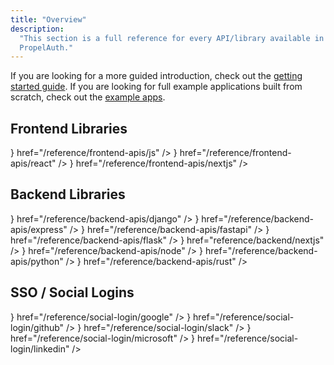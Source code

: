 ```yaml
---
title: "Overview"
description:
  "This section is a full reference for every API/library available in
  PropelAuth."
---
```


If you are looking for a more guided introduction, check out the
[getting started guide](/getting-started/configure-project). If you are looking
for full example applications built from scratch, check out the
[example apps](/example-apps).

## Frontend Libraries

<CardGroup cols={3}>
  <Card title="Javascript" icon={<svg className="h-7 w-7" xmlns="http://www.w3.org/2000/svg" width="2500" height="2500" viewBox="0 0 1052 1052"><path fill="#f0db4f" d="M0 0h1052v1052H0z"/><path d="M965.9 801.1c-7.7-48-39-88.3-131.7-125.9-32.2-14.8-68.1-25.399-78.8-49.8-3.8-14.2-4.3-22.2-1.9-30.8 6.9-27.9 40.2-36.6 66.6-28.6 17 5.7 33.1 18.801 42.8 39.7 45.4-29.399 45.3-29.2 77-49.399-11.6-18-17.8-26.301-25.4-34-27.3-30.5-64.5-46.2-124-45-10.3 1.3-20.699 2.699-31 4-29.699 7.5-58 23.1-74.6 44-49.8 56.5-35.6 155.399 25 196.1 59.7 44.8 147.4 55 158.6 96.9 10.9 51.3-37.699 67.899-86 62-35.6-7.4-55.399-25.5-76.8-58.4-39.399 22.8-39.399 22.8-79.899 46.1 9.6 21 19.699 30.5 35.8 48.7 76.2 77.3 266.899 73.5 301.1-43.5 1.399-4.001 10.6-30.801 3.199-72.101zm-394-317.6h-98.4c0 85-.399 169.4-.399 254.4 0 54.1 2.8 103.7-6 118.9-14.4 29.899-51.7 26.2-68.7 20.399-17.3-8.5-26.1-20.6-36.3-37.699-2.8-4.9-4.9-8.7-5.601-9-26.699 16.3-53.3 32.699-80 49 13.301 27.3 32.9 51 58 66.399 37.5 22.5 87.9 29.4 140.601 17.3 34.3-10 63.899-30.699 79.399-62.199 22.4-41.3 17.6-91.3 17.4-146.6.5-90.2 0-180.4 0-270.9z" fill="#323330"/></svg>} href="/reference/frontend-apis/js" />
  <Card title="React" icon={<svg className="h-7 w-7" xmlns="http://www.w3.org/2000/svg" viewBox="-11.5 -10.23174 23 20.46348"><circle cx="0" cy="0" r="2.05" fill="#61dafb"/><g stroke="#61dafb" stroke-width="1" fill="none"><ellipse rx="11" ry="4.2"/><ellipse rx="11" ry="4.2" transform="rotate(60)"/><ellipse rx="11" ry="4.2" transform="rotate(120)"/></g></svg>} href="/reference/frontend-apis/react" />
  <Card title="Next.js" icon={<svg className="h-7 w-7" height="1024pt" viewBox=".5 -.2 1023 1024.1" width="1024pt" xmlns="http://www.w3.org/2000/svg"><path d="m478.5.6c-2.2.2-9.2.9-15.5 1.4-145.3 13.1-281.4 91.5-367.6 212-48 67-78.7 143-90.3 223.5-4.1 28.1-4.6 36.4-4.6 74.5s.5 46.4 4.6 74.5c27.8 192.1 164.5 353.5 349.9 413.3 33.2 10.7 68.2 18 108 22.4 15.5 1.7 82.5 1.7 98 0 68.7-7.6 126.9-24.6 184.3-53.9 8.8-4.5 10.5-5.7 9.3-6.7-.8-.6-38.3-50.9-83.3-111.7l-81.8-110.5-102.5-151.7c-56.4-83.4-102.8-151.6-103.2-151.6-.4-.1-.8 67.3-1 149.6-.3 144.1-.4 149.9-2.2 153.3-2.6 4.9-4.6 6.9-8.8 9.1-3.2 1.6-6 1.9-21.1 1.9h-17.3l-4.6-2.9c-3-1.9-5.2-4.4-6.7-7.3l-2.1-4.5.2-200.5.3-200.6 3.1-3.9c1.6-2.1 5-4.8 7.4-6.1 4.1-2 5.7-2.2 23-2.2 20.4 0 23.8.8 29.1 6.6 1.5 1.6 57 85.2 123.4 185.9s157.2 238.2 201.8 305.7l81 122.7 4.1-2.7c36.3-23.6 74.7-57.2 105.1-92.2 64.7-74.3 106.4-164.9 120.4-261.5 4.1-28.1 4.6-36.4 4.6-74.5s-.5-46.4-4.6-74.5c-27.8-192.1-164.5-353.5-349.9-413.3-32.7-10.6-67.5-17.9-106.5-22.3-9.6-1-75.7-2.1-84-1.3zm209.4 309.4c4.8 2.4 8.7 7 10.1 11.8.8 2.6 1 58.2.8 183.5l-.3 179.8-31.7-48.6-31.8-48.6v-130.7c0-84.5.4-132 1-134.3 1.6-5.6 5.1-10 9.9-12.6 4.1-2.1 5.6-2.3 21.3-2.3 14.8 0 17.4.2 20.7 2z"/><path d="m784.3 945.1c-3.5 2.2-4.6 3.7-1.5 2 2.2-1.3 5.8-4 5.2-4.1-.3 0-2 1-3.7 2.1zm-6.9 4.5c-1.8 1.4-1.8 1.5.4.4 1.2-.6 2.2-1.3 2.2-1.5 0-.8-.5-.6-2.6 1.1zm-5 3c-1.8 1.4-1.8 1.5.4.4 1.2-.6 2.2-1.3 2.2-1.5 0-.8-.5-.6-2.6 1.1zm-5 3c-1.8 1.4-1.8 1.5.4.4 1.2-.6 2.2-1.3 2.2-1.5 0-.8-.5-.6-2.6 1.1zm-7.6 4c-3.8 2-3.6 2.8.2.9 1.7-.9 3-1.8 3-2 0-.7-.1-.6-3.2 1.1z"/></svg>} href="/reference/frontend-apis/nextjs" />
</CardGroup>

## Backend Libraries

<CardGroup cols={3}>
  <Card title="Actix" icon="box-taped" href="/reference/backend-apis/actix" />
  <Card title="Axum" icon="box-taped" href="/reference/backend-apis/axum" />
  <Card title="Django Rest Framework" icon={<svg className="h-7 w-7" xmlns="http://www.w3.org/2000/svg" width="1963" height="2500" viewBox="0 0 256 326" preserveAspectRatio="xMinYMin meet"><g fill="#2BA977"><path d="M114.784 0h53.278v244.191c-27.29 5.162-47.38 7.193-69.117 7.193C33.873 251.316 0 222.245 0 166.412c0-53.795 35.93-88.708 91.608-88.708 8.64 0 15.222.68 23.176 2.717V0zm1.867 124.427c-6.24-2.038-11.382-2.717-17.965-2.717-26.947 0-42.512 16.437-42.512 45.243 0 28.046 14.88 43.532 42.17 43.532 5.896 0 10.696-.332 18.307-1.351v-84.707z"/><path d="M255.187 84.26v122.263c0 42.105-3.154 62.353-12.411 79.81-8.64 16.783-20.022 27.366-43.541 39.055l-49.438-23.297c23.519-10.93 34.901-20.588 42.17-35.327 7.61-15.072 10.01-32.529 10.01-78.445V84.261h53.21zM196.608 0h53.278v54.135h-53.278V0z"/></g></svg>} href="/reference/backend-apis/django" />
  <Card title="Express" icon={<svg className="h-7 w-7" xmlns="http://www.w3.org/2000/svg" viewBox="0 0 1333.33 773.55" shape-rendering="geometricPrecision" text-rendering="geometricPrecision" image-rendering="optimizeQuality" fill-rule="evenodd" clip-rule="evenodd"><path d="M1333.33 753.49c-48.5 12.33-78.5.54-105.41-39.87L1036.5 448.79l-27.67-36.67L785.29 714.5c-25.54 36.38-52.33 52.2-100 39.33l286.25-384.25-266.5-347.09c45.83-8.91 77.5-4.38 105.62 36.67l198.54 268.13 200-266.67c25.62-36.38 53.17-50.2 99.17-36.8l-103.33 137-140 182.29c-16.67 20.83-14.38 35.09.96 55.2l267.33 355.18zM.34 363.16l23.41-115.17c63.75-227.92 325-322.63 505.17-181.8 105.29 82.83 131.46 200 126.25 331.25H61.67C52.76 633.69 222.8 776.27 439.58 703.53c76.04-25.54 120.83-85.09 143.25-159.58 11.38-37.33 30.2-43.17 65.29-32.5-17.91 93.17-58.33 171-143.75 219.71-127.62 72.91-309.8 49.33-405.62-52C41.66 620.36 18.08 545.87 7.5 466.2c-1.67-13.17-5-25.71-7.5-38.33.22-21.56.34-43.11.34-64.67v-.04zm62.41-15.83h536.33c-3.5-170.83-109.87-292.17-255.25-293.2-159.58-1.25-274.17 117.2-281.09 293.2h.01z" fill-rule="nonzero"/></svg>} href="/reference/backend-apis/express" />
  <Card title="FastAPI" icon={<svg className="h-7 w-7" xmlns="http://www.w3.org/2000/svg" fill="none" height="2500" width="2500" viewBox="0 0 154 154"><circle cx="77" cy="77" fill="#05998b" r="77"/><path d="M81.375 18.667l-38.75 70H77.5l-3.875 46.666 38.75-70H77.5z" fill="#fff"/></svg>} href="/reference/backend-apis/fastapi" />
  <Card title="Flask" icon={<svg className="h-7 w-7" xmlns="http://www.w3.org/2000/svg" width="64" height="64" viewBox="0 0 32 32" preserveAspectRatio="xMidYMid"><path d="M9.563 26.873c-1.22-.96-2.52-1.878-3.408-3.172-1.87-2.283-3.31-4.925-4.294-7.703-.595-1.806-.8-3.743-1.566-5.48-.802-1.26.138-2.64 1.52-3.04.615-.118 1.696-.7.39-.284-1.17.858-1.283-.78-.083-.884.82-.11 1.12-.78.84-1.382-.88-.574 2.132-1.203.616-2.06C2 1.168 5.786.84 4.852 2.774 4.63 4.26 7.498 2.5 6.832 4.218c.677.825 2.534.188 2.487 1.345.986.068 1.324.897 2.25.96.96.433 2.697.774 3.023 1.855-.95.753-3.153-1.555-3.26.53.288 3.08.214 6.252 1.34 9.185.533 1.775 1.825 3.173 2.99 4.556 1.117 1.354 2.63 2.308 4.17 3.11 1.352.638 2.81 1.06 4.283 1.326.597-.457 1.653-2.156 2.584-1.44.045.806-1.85 1.684-.09 1.595 1.035-.312 1.752.8 2.603-.204.785.93 3.26-.593 2.703 1.306-.755.487-1.856.193-2.612.863-1.247-.623-2.24.557-3.62.408-1.533.275-3.092.385-4.646.387-2.55-.2-5.153-.286-7.578-1.174-1.367-.397-2.7-1.175-3.9-1.954zm2.153.933c1.334.576 2.64 1.184 4.1 1.368 2.32.322 4.715.82 7.043.366-1.054-.476-2.143.185-3.193-.34-1.26.27-2.6-.07-3.9-.237-1.455-.648-3.026-1.094-4.388-1.936-1.703-.622.88.798 1.34.913 1.064.604-1.17-.3-1.486-.56-.892-.5-1.005-.396-.088.112l.56.314zm-2.54-1.794c1.293.48-.006-.91-.597-.83-.262-.455-1.003-.743-.48-.987-.94.326-.984-1.24-1.425-1.016-.994-.314-.387-1.426-1.57-2.11-.108-.72-1.176-1.343-1.516-2.428-.15-.556-1.207-2.15-.558-.666.552 1.43 1.524 2.653 2.334 3.875.628 1.164 1.37 2.38 2.514 3.107.386.37.758.937 1.302 1.053zm-3.724-4.09c.045-.195.236.422 0 0zm5.273 4.663c.286-.128-.412-.162 0 0zm.7.256c-.073-.353-.32.198 0 0zm.88.366c.418-.398-.645-.25 0 0zm1.506.84c.254-.375-.813-.14 0 0zm-2.89-2.015c.65-.42-.84-.006 0 0zm.66.33c-.02-.222-.235.1 0 0zm3.293 2.056c.53.334 3.092.732 1.488.137-.27.056-2.975-.766-1.488-.137zm-5.228-4.072c-.05-.222-.822-.246 0 0zm1.533.894c.4-.28-.828-.215 0 0zm1.3.8c.573-.216-.928-.217 0 0zM9.02 23.665c.62.476 2.506.06.95-.284-.707-.377-2.3-.635-1.214.227l.263.057zm4.32 2.637c.26-.44-1.086-.252 0 0zm-1.313-1.043c1.52.43-1.277-.96-.375-.16l.2.09.175.068zm2.632 1.52c1.44.014-1.3-.2 0 0zm-6.193-3.947c-.056-.268-.355.022 0 0zm8.627 5.312c.038-.484-.47.36 0 0zm-6.17-3.81c-.087-.255-.45-.01 0 0zm-2.32-1.67c.826-.05-1.13-.364 0 0zM5.856 20.89c-.103-.396-.898-.712 0 0zm7.212 4.577c-.15-.173-.07.037 0 0zm4.488 2.755c-.014-.264-.244.1 0 0zm-4.885-3.165c.08-.34-.705-.103 0 0zm-3.344-2.12c.615-.065-.985-.415 0 0zm5.656 3.515c.958-.38-.933-.185 0 0zm-2.942-1.997c1.103.142-1.313-.75-.243-.08l.243.08zm3.835 2.358c1.03-.615.69 1.443 1.748.174 1.043-.762-.9.942.384.136.93-.622 2.303.295 3.17.593.624-.03 1.23.54 1.87.193 1.23-.332-2.408-.492-1.454-1.08-1.126.328-1.958-.39-2.513-1.112-1.264-.292-2.724-.938-3.355-2.056-.257-.42.37.06-.222-.627-.76-.677-1.14-1.446-1.652-2.27-.61-.325-.683-1.284-.744-.032.005-.79-.737-1.323-.92-1.102-.003-.76.795-.38.236-.942-.12-.79-.516-1.61-.634-2.502-.185-.43-.026-1.35-.63-.377-.22 1.027-.073-1.262.27-.508.45-.77-.162-.68-.186-.573.293-.65.186-1.572-.077-1.22.156-.69.247-2.535-.233-2.208.29-.72.552-3.297-.712-2.315-.512.007-1.398.186-1.817.394 1.313.724-.132.262-.668.146-.07.67-.6.38-1.26.387 1.058.13-.515 1.08-1.12.712-.788.376.68 1.316.015 1.607.082.437-1.207-.158-1.106.854-.764-.322-.105 1.2.278.685 1.3.352.915 1.154.948 1.917-.212.444-1.046-1.044-.186-.975-.68-1.103-.75-.4-1.315.114-.13.037 1.44.73.454 1.07.867.134.892.893 1.068 1.372.52.543.413-.6 1.037.053-.395-.58-2.09-1.637-.725-1.3-.007-.584-.247-1.056.172-1.045.415-.75-.434 1.85.5.896.258-.113.323-.75.787.06.674.664.244 1.144-.708.536.17.578 1.273.784 1.065 1.687.22.795.527.502.795.456.2.772.33.204.34-.163.962.206.736.775 1.038 1.172.663.3-.95-2.028.19-.7 1.197 1.08.45 1.533-.625 1.36.68-.055.9.92 1.75.885.776.37 1.3 1.787-.036 1.196-.463-.418-2.106-.934-.764-.14 1.238.574 2.222.916 3.416 1.637.854.6 1.223 1.308 1.547 1.447-.718.343-2.164-.274-1.1-.463-.67-.122-1.424-.46-.782.374.546.456 1.933.408 2.182.46-.21.464-.573.5.008.537-.648.346.208.4.268.597zm-1.326-3.744c-.395-.413-.497-1.185-.07-.513.22.088.7 1.263.07.513zM18.87 25.8c.246-.016.007.187 0 0zm-4.94-3.755c-.016-.624.142.48 0 0zm-.43-.577c-.497-.96.625.27 0 0zm-5.202-3.6c.292-.078.144.498 0 0zm4.14 2.244c.18-.673.2.564 0 0zm-2.925-2.034c-.206-.37.43.348 0 0zm2.51.804c-.47-1.053.334-.575.105.172l-.105-.172zm-4.328-2.886c-.2-.346-.557-1.36-.445-1.67.1.504 1.072 2.17.476.7-.658-1.24.787.402.936.712.07.307-.406-.084-.084.638-.588-.822-.347.454-.882-.37zm-1.337-.922c.055-.804.306.55 0 0zm.602.208c.287-.606.486.845 0 0zM5.5 14.182c-.498-.495-.858-.95.024-.307.34.013-.755-1.037.082-.334.88.16.434 1.443-.105.64zm.76-.02c.29-.287.154.282 0 0zm.468.15c-.44-.822.532.345 0 0zm-.93-.888c-1.448-1.29 1.82.673.236.24l-.236-.24zm4.148 2.41c-.627-.375-.167-2.644.047-1.093.61-.197-.034.802.42.792-.07.63-.275.857-.467.3zm1.534.907c.06-.684.13.468 0 0zm-.266-.264c.07-.292.006.344 0 0zM6.092 13c-.93-1.283 2.703 1.298.596.325-.22-.058-.485-.078-.596-.325zm2.955 1.566c-.088-1.08.196.18 0 0zm2.243 1.44c.173-.615.013.407 0 0zM6.235 12.51c.553-.118 2.3.97.695.31-.177-.196-.556-.107-.695-.31zm4.746 2.366c.06-1.105.33-.66.002.16l-.002-.16zm-4.335-2.75c.226-.33-.598-1.493.118-.417.3.246.897.412.38.516.815.72-.2.195-.497-.1zm4.1 2.406c.155-1.26.137.737 0 0zm-4.57-3.568c.172-.074.09.23 0 0zm1.07.637c.275-.578.508.644 0 0zm3.017 1.678c-.002-.22.057.323 0 0zm-.175-.386c-.418-1.033.4.547 0 0zm-.257-.678c-.07-.427.24.536 0 0zm.418-.68c-.288-.506.363-2.23.436-1.16-.303.834-.087 1.3.123.18.39-.88-.084 1.737-.56.98zm.43-2.566c.125-.154.028.185 0 0zM9.96 23.12c-.17-.15.022.094 0 0zm1.48.748c.823.212.82-.128.075-.23-.4-.372-1.662-.767-.532-.046.074.2.31.185.457.275zm-2.92-1.94c.453.34 1.707.958.646.13.358-.416-.685-.638-.34-.916-.88-.54-.695-.5-.078-.473-1.058-.473.153-.437.096-.68-.408-.08-2.026-.72-1.074.052-.968-.493-.23.184-.523.113-1-.27.88.754-.157.5.567.45 1.528 1.153.24.476-.17.244.922.615 1.2.8zm1.547.89c1.88.606-.923-.74 0 0zm7.92 4.798c.024-.374-.257.32 0 0zm.814.343c.434-.42.018.67.72-.103.007-.553-.02-.88-.806-.208-.217.12-.313.63.087.31zM5.878 19.84c-.133-.524-.934-.522 0 0zm.87.57c-.323-.535-1.152-.485 0 0zm4.946 2.983c.483.43 2.218.315.586.053-.24-.357-1.533-.27-.586-.053zm6.798 4.2c.743-.624-.72.278 0 0zm1.546 1.062c.005-.2-.32.087 0 0zm.003-.28c.823-.87-.797.05 0 0zM3.74 18.05c-.7-1-.436-1.45-1.112-2.267-.128-.625-1.16-2.043-.534-.54.574.88.744 2.24 1.646 2.81zm16.04 10.046c1.515-.978-.62-.426 0 0zm1.156.453c.76-.65-.48-.136 0 0zM5.62 18.735c.217-.323-.56-.042 0 0zm15.075 9.505c.734-.473-.17-.4-.133.043l.133-.043zm-9.962-6.28c-.025-.32-.388.027 0 0zm.615.354c-.196-.396-.3.062 0 0zm10.525 6.245c.94-.68-.57-.13-.197.13l.197-.13zm-.36-.174c.767-.642-.81.284 0 0zm1.84 1.225c.514-.344-.625-.11 0 0zm-17.26-11.11c.69.154 2.755 1.698 1.537.107-.624-.185-.25-1.71-.887-1.44.427.714.35 1.018-.546.568-1.127-.55-.633.272-.413.5-.3.07.397.26.31.266zm-3.14-2.48c.123-.51-1.137-2.81-.595-1.152.195.347.175 1.005.595 1.152zm5.766 3.555c-.356-.297-.017-.042 0 0zm.874.204c0-.54-.966-.22 0 0zm7.577 4.776c-.145-.37-.57-.008 0 0zm.364.266c-.054-.207-.2.04 0 0zm3.003 1.892c.29-.213-.36-.028 0 0zM4.52 16.422c.826-.32-.885-.228 0 0zM16.5 23.97c-.01-.535-.527.133 0 0zM4.193 15.66c.53-.18-.49-.118 0 0zm1.54.746c-.01-.176-.163.067 0 0zm18.788 11.52c.682-.138 2.238.347 2.49-.18-.83-.02-2.867-.585-2.963.134l.18.03.293.018zM6.223 16.53c.012-.542-.422-.02 0 0zm-4.05-2.81c-.184-1.032-.7-.156 0 0zm.965.243c.012-.332-.884-.298 0 0zm.552.27c-.16-.13-.124.163 0 0zm3.473 2.227c.164-.15-.387-.11 0 0zm-3.84-2.84c-.094-.78-1.12-.117 0 0zm-1.98-1.285c-.028-.36-.193.136 0 0zm.295-.222c-.048-.427-.253.054 0 0zm1.627.97c.688-.27-1.253-.56-.14-.05l.14.05zM25.043 26.54c.44-.404-.56-.125 0 0zm2.63 1.363c.177-.52-.445.07 0 0zM3.43 12.235c.073-.505-.546.1 0 0zm-2.316-1.55C.992 9.97 1.01 8.72 2.198 9.142c-1.587.316 1.1 1.974.76.664.668.033 1.306-.395.955.253C5.23 9.916 6.14 8.774 7.412 8.935c1-.132 2.072-.23 3.14-.63.877-.063 1.72-1.007 1.24-1.567-1.196-.1-2.448.048-3.77.312-1.465.304-2.795.883-4.273 1.13-1.44.194.29.533-.123.61-.75.26.897.436-.097.712-.614-.117-1.253-.328-.99-.975-1.38.18-2.593.752-1.502 2.156l.08.001zM4.442 9c.323-1.192 1.733.98.53.16-.143-.108-.38-.195-.53-.16zm.063-.578c.467-.347.248.195 0 0zm.593.01c.043-.548 1.358.3.217.197l-.217-.197zm.81-.326c.297-.347.086.307 0 0zm.208-.14c.494-.593 2.793-.38 1.1-.058-.45-.34-.797.2-1.1.058zm3-.463c-.074-1.62 1.492.575 0 0zm.852-.005c.31-.816 1.21-.328.145-.164.023.087-.032.422-.145.164zm-6.873 4.327c.93-.57-.987-.494 0 0zm.688.2c.326-.347-.7-.14 0 0zM1.757 10.57c.53-.41-.63-.155 0 0zm27.47 17.185c.015-.474-.406.213 0 0zm-2.79-1.905c.08-.545-.36.047 0 0zm3.56 2.09c.743.003 2.252-.23.635-.23-.254.04-1.48.03-.635.23zM4.39 11.673c.602-.04.94-.663-.117-.628-1.64-.17 1.446.562-.2.352-.222.147.314.316.327.275zm.53.268c-.063-.386-.186.205 0 0zm.63-1.676c.26-.324-.36-.087 0 0zm-2-3.344c1.074-.365 2.542-.775 3.05.18-.516-.62-.208-1.232.28-.324.69.918 1.034-.418.586-.726.51.634 1.09.934.342.04.815-.98-1.63.128-2.186.117-.267.12-2.76.636-2.07.713zm.63-1.205c.612-.462 2.118.275 1.152-.46-.095-.083-2.115.557-1.152.46zm2.232.092c.716.018-.31-.963.544-.518-.14-.458-.994-.543-1.412-.727-.236.418.48 1.25.867 1.245zm-1.84-2.026c.248-.336-.435.17 0 0zM5.48 4c1.155-.153-.294-.497-.233-.012L5.48 4zM3.776 2.67c-.813-1.062 1.53.178.703-.933-.696-.553-1.363.624-.703.933zm10.434 5.62c.373-.66-1.54-.89-.25-.234.118.04.092.28.25.234z"/></svg>} href="/reference/backend-apis/flask" />
  <Card title="Next.js API Routes" icon={<svg className="h-7 w-7" height="1024pt" viewBox=".5 -.2 1023 1024.1" width="1024pt" xmlns="http://www.w3.org/2000/svg"><path d="m478.5.6c-2.2.2-9.2.9-15.5 1.4-145.3 13.1-281.4 91.5-367.6 212-48 67-78.7 143-90.3 223.5-4.1 28.1-4.6 36.4-4.6 74.5s.5 46.4 4.6 74.5c27.8 192.1 164.5 353.5 349.9 413.3 33.2 10.7 68.2 18 108 22.4 15.5 1.7 82.5 1.7 98 0 68.7-7.6 126.9-24.6 184.3-53.9 8.8-4.5 10.5-5.7 9.3-6.7-.8-.6-38.3-50.9-83.3-111.7l-81.8-110.5-102.5-151.7c-56.4-83.4-102.8-151.6-103.2-151.6-.4-.1-.8 67.3-1 149.6-.3 144.1-.4 149.9-2.2 153.3-2.6 4.9-4.6 6.9-8.8 9.1-3.2 1.6-6 1.9-21.1 1.9h-17.3l-4.6-2.9c-3-1.9-5.2-4.4-6.7-7.3l-2.1-4.5.2-200.5.3-200.6 3.1-3.9c1.6-2.1 5-4.8 7.4-6.1 4.1-2 5.7-2.2 23-2.2 20.4 0 23.8.8 29.1 6.6 1.5 1.6 57 85.2 123.4 185.9s157.2 238.2 201.8 305.7l81 122.7 4.1-2.7c36.3-23.6 74.7-57.2 105.1-92.2 64.7-74.3 106.4-164.9 120.4-261.5 4.1-28.1 4.6-36.4 4.6-74.5s-.5-46.4-4.6-74.5c-27.8-192.1-164.5-353.5-349.9-413.3-32.7-10.6-67.5-17.9-106.5-22.3-9.6-1-75.7-2.1-84-1.3zm209.4 309.4c4.8 2.4 8.7 7 10.1 11.8.8 2.6 1 58.2.8 183.5l-.3 179.8-31.7-48.6-31.8-48.6v-130.7c0-84.5.4-132 1-134.3 1.6-5.6 5.1-10 9.9-12.6 4.1-2.1 5.6-2.3 21.3-2.3 14.8 0 17.4.2 20.7 2z"/><path d="m784.3 945.1c-3.5 2.2-4.6 3.7-1.5 2 2.2-1.3 5.8-4 5.2-4.1-.3 0-2 1-3.7 2.1zm-6.9 4.5c-1.8 1.4-1.8 1.5.4.4 1.2-.6 2.2-1.3 2.2-1.5 0-.8-.5-.6-2.6 1.1zm-5 3c-1.8 1.4-1.8 1.5.4.4 1.2-.6 2.2-1.3 2.2-1.5 0-.8-.5-.6-2.6 1.1zm-5 3c-1.8 1.4-1.8 1.5.4.4 1.2-.6 2.2-1.3 2.2-1.5 0-.8-.5-.6-2.6 1.1zm-7.6 4c-3.8 2-3.6 2.8.2.9 1.7-.9 3-1.8 3-2 0-.7-.1-.6-3.2 1.1z"/></svg>} href="reference/backend/nextjs" />
  <Card title="Node" icon={<svg className="h-7 w-7" xmlns="http://www.w3.org/2000/svg" xmlns:xlink="http://www.w3.org/1999/xlink" id="Capa_1" enable-background="new 0 0 512 512" height="512" viewBox="0 0 512 512" width="512"><linearGradient id="XMLID_00000118357800129798447730000005862678814579567263_" gradientUnits="userSpaceOnUse" x1="337.597" x2="156.289" y1="89.494" y2="459.361"><stop offset="0" stop-color="#3f873f"/><stop offset=".3296" stop-color="#3f8b3d"/><stop offset=".6367" stop-color="#3e9638"/><stop offset=".9341" stop-color="#3da92e"/><stop offset="1" stop-color="#3dae2b"/></linearGradient><linearGradient id="SVGID_1_" gradientUnits="userSpaceOnUse" x1="225.787" x2="733.809" y1="282.815" y2="-92.539"><stop offset=".1376" stop-color="#3f873f"/><stop offset=".4016" stop-color="#52a044"/><stop offset=".7129" stop-color="#64b749"/><stop offset=".9081" stop-color="#6abf4b"/></linearGradient><linearGradient id="SVGID_00000048489710280204197710000009720263475330385543_" gradientUnits="userSpaceOnUse" x1="24.028" x2="487.275" y1="255.987" y2="255.987"><stop offset=".0919" stop-color="#6abf4b"/><stop offset=".2871" stop-color="#64b749"/><stop offset=".5984" stop-color="#52a044"/><stop offset=".8624" stop-color="#3f873f"/></linearGradient><path id="XMLID_143_" clip-rule="evenodd" d="m268.14 3.246c-7.495-4.328-16.736-4.328-24.231 0l-200.689 115.812c-7.505 4.328-12.125 12.327-12.125 20.994v231.802c0 8.659 4.62 16.657 12.117 20.994l200.688 115.904c7.503 4.33 16.744 4.33 24.247 0l200.642-115.905c7.495-4.337 12.115-12.335 12.115-20.994v-231.81c0-8.659-4.62-16.657-12.123-20.986z" fill="url(#XMLID_00000118357800129798447730000005862678814579567263_)" fill-rule="evenodd"/><path d="m469.18 119.058-201.25-115.812c-1.985-1.147-4.112-1.968-6.299-2.507l-225.551 385.838c1.935 2.865 3.818 4.803 6.355 6.271l201.592 115.905c5.71 3.296 12.496 4.067 18.723 2.346l211.827-387.889c-1.609-1.598-3.417-3.01-5.397-4.152z" fill="url(#SVGID_1_)"/><path d="m469.293 392.848c5.848-3.384 9.989-9.312 11.148-16.265l-218.81-375.844c-5.761-1.147-12.959-.486-18.143 2.507l-199.898 115.115 215.947 393.404c3.082-.42 6.1-1.417 8.863-3.012z" fill="url(#SVGID_00000048489710280204197710000009720263475330385543_)"/></svg>} href="/reference/backend-apis/node" />
  <Card title="Python" icon={<svg className="h-7 w-7" xmlns="http://www.w3.org/2000/svg" xmlns:xlink="http://www.w3.org/1999/xlink" id="Capa_1" enable-background="new 0 0 512 512" height="512" viewBox="0 0 512 512" width="512"><linearGradient id="path1948_00000153663380415884157280000008978240784360615575_" gradientTransform="matrix(.563 0 0 -.568 -514.163 286.842)" gradientUnits="userSpaceOnUse" x1="896.959" x2="1393.622" y1="479.369" y2="52.058"><stop offset="0" stop-color="#5a9fd4"/><stop offset="1" stop-color="#306998"/></linearGradient><linearGradient id="path1950_00000075154291388394646000000000998535923326963881_" gradientTransform="matrix(.563 0 0 -.568 -514.163 286.842)" gradientUnits="userSpaceOnUse" x1="1585.627" x2="1408.278" y1="-206.531" y2="44.386"><stop offset="0" stop-color="#ffd43b"/><stop offset="1" stop-color="#ffe873"/></linearGradient><g><g id="g2303"><path id="path1948" d="m252.985.004c-20.882.097-40.823 1.878-58.369 4.983-51.689 9.132-61.074 28.245-61.074 63.494v46.553h122.147v15.517h-122.147-45.841c-35.499 0-66.584 21.337-76.306 61.928-11.215 46.526-11.712 75.56 0 124.141 8.683 36.161 29.418 61.927 64.917 61.927h41.997v-55.807c0-40.317 34.883-75.879 76.307-75.879h122.005c33.962 0 61.073-27.963 61.073-62.07v-116.31c0-33.102-27.926-57.969-61.073-63.494-20.983-3.493-42.755-5.08-63.636-4.983zm-66.057 37.442c12.617 0 22.92 10.472 22.92 23.347 0 12.83-10.303 23.205-22.92 23.205-12.662 0-22.92-10.375-22.92-23.205 0-12.876 10.258-23.347 22.92-23.347z" fill="url(#path1948_00000153663380415884157280000008978240784360615575_)"/><path id="path1950" d="m392.927 130.551v54.24c0 42.052-35.652 77.445-76.306 77.445h-122.005c-33.419 0-61.074 28.602-61.074 62.07v116.31c0 33.102 28.785 52.573 61.074 62.07 38.665 11.369 75.743 13.424 122.005 0 30.751-8.903 61.073-26.821 61.073-62.07v-46.553h-122.005v-15.518h122.005 61.074c35.499 0 48.728-24.761 61.074-61.927 12.753-38.262 12.21-75.057 0-124.141-8.773-35.34-25.529-61.928-61.074-61.928h-45.841zm-68.618 294.548c12.662 0 22.92 10.375 22.92 23.205 0 12.876-10.258 23.348-22.92 23.348-12.617 0-22.92-10.472-22.92-23.348-.001-12.83 10.302-23.205 22.92-23.205z" fill="url(#path1950_00000075154291388394646000000000998535923326963881_)"/></g></g></svg>} href="/reference/backend-apis/python" />
  <Card title="Rust" icon={<svg className="h-7 w-7" xmlns="http://www.w3.org/2000/svg" width="64" height="64" viewBox="0 0 32 32"><path d="M15 3.77a.951.951 0 1 1 1.902 0 .951.951 0 0 1-1.902 0m-11.346 8.61a.951.951 0 1 1 1.902 0 .951.951 0 0 1-1.902 0m22.692.044a.951.951 0 0 1 1.902 0 .951.951 0 0 1-1.902 0M6.406 13.73a.87.87 0 0 0 .441-1.146l-.422-.954h1.66v7.48H4.736a11.71 11.71 0 0 1-.379-4.47zm6.942.184v-2.205H17.3c.204 0 1.44.236 1.44 1.16 0 .768-.95 1.044-1.73 1.044zM7.952 25.785a.951.951 0 1 1 1.902 0 .951.951 0 0 1-1.902 0m14.093.044a.951.951 0 0 1 1.902 0 .951.951 0 0 1-1.902 0m.294-2.157c-.47-.1-.93.198-1.03.667l-.477 2.228a11.71 11.71 0 0 1-9.765-.047l-.477-2.228c-.1-.47-.56-.768-1.03-.667l-1.967.422a11.71 11.71 0 0 1-1.017-1.199h9.57c.108 0 .18-.02.18-.118v-3.385c0-.1-.072-.118-.18-.118h-2.8v-2.146h3.027c.276 0 1.477.08 1.862 1.614l.565 2.5c.18.55.913 1.653 1.693 1.653h4.94a11.71 11.71 0 0 1-1.085 1.255zm5.314-8.938a11.71 11.71 0 0 1 .025 2.033h-1.2c-.12 0-.17.08-.17.197v.552c0 1.3-.732 1.58-1.374 1.653-.61.07-1.29-.256-1.372-.63-.36-2.028-.96-2.46-1.9-3.21 1.177-.748 2.402-1.85 2.402-3.327 0-1.594-1.093-2.598-1.838-3.09-1.045-.69-2.202-.827-2.514-.827H7.277a11.71 11.71 0 0 1 6.551-3.697l1.465 1.537c.33.347.88.36 1.226.028l1.64-1.567a11.71 11.71 0 0 1 8.017 5.709l-1.122 2.534a.87.87 0 0 0 .441 1.146zm2.798.04l-.038-.392 1.156-1.078c.235-.22.147-.66-.153-.772l-1.477-.552-.116-.38.92-1.28c.188-.26.015-.675-.3-.727l-1.558-.253-.187-.35.655-1.437c.134-.293-.115-.667-.437-.655l-1.58.055-.25-.303.363-1.54c.073-.313-.244-.63-.557-.557l-1.54.363-.304-.25.055-1.58c.012-.32-.362-.57-.654-.437l-1.436.655-.35-.188-.254-1.558c-.05-.316-.467-.488-.727-.3l-1.28.92-.38-.115-.552-1.477c-.112-.3-.553-.388-.772-.154l-1.078 1.156-.392-.038-.832-1.345c-.168-.272-.62-.272-.787 0l-.832 1.345-.392.038L13.305.43c-.22-.234-.66-.147-.772.154l-.552 1.477-.38.115-1.28-.92c-.26-.188-.676-.015-.727.3l-.254 1.558-.35.188-1.436-.655c-.292-.133-.667.117-.654.437l.055 1.58-.304.25-1.54-.363c-.313-.073-.63.244-.557.557l.363 1.54-.25.303-1.58-.055c-.32-.01-.57.362-.437.655l.655 1.437-.188.35-1.558.253c-.316.05-.488.467-.3.727l.92 1.28-.116.38-1.477.552c-.3.112-.388.553-.153.772l1.156 1.078-.038.392-1.345.832c-.272.168-.272.62 0 .787l1.345.832.038.392L.43 18.697c-.234.22-.147.66.153.772l1.477.552.116.38-.92 1.28c-.187.26-.015.676.3.727l1.557.253.188.35-.655 1.436c-.133.292.118.667.437.655l1.58-.055.25.304-.363 1.54c-.073.312.244.63.557.556l1.54-.363.304.25-.055 1.58c-.012.32.362.57.654.437l1.436-.655.35.188.254 1.557c.05.317.467.488.727.302l1.28-.922.38.116.552 1.477c.112.3.553.388.772.153l1.078-1.156.392.04.832 1.345c.168.27.618.272.787 0l.832-1.345.392-.04 1.078 1.156c.22.235.66.147.772-.153l.552-1.477.38-.116 1.28.922c.26.187.676.015.727-.302l.254-1.557.35-.188 1.436.655c.292.133.666-.116.654-.437l-.055-1.58.303-.25 1.54.363c.313.073.63-.244.557-.556l-.363-1.54.25-.304 1.58.055c.32.013.57-.363.437-.655l-.655-1.436.187-.35 1.558-.253c.317-.05.49-.466.3-.727l-.92-1.28.116-.38 1.477-.552c.3-.113.388-.553.153-.772l-1.156-1.078.038-.392 1.345-.832c.272-.168.273-.618 0-.787z"/></svg>} href="/reference/backend-apis/rust" />
</CardGroup>

## SSO / Social Logins

<CardGroup cols={3}>
  <Card title="Google" icon={<svg className="h-7 w-7" xmlns="http://www.w3.org/2000/svg" height="24" viewBox="0 0 24 24" width="24"><path d="M22.56 12.25c0-.78-.07-1.53-.2-2.25H12v4.26h5.92c-.26 1.37-1.04 2.53-2.21 3.31v2.77h3.57c2.08-1.92 3.28-4.74 3.28-8.09z" fill="#4285F4"/><path d="M12 23c2.97 0 5.46-.98 7.28-2.66l-3.57-2.77c-.98.66-2.23 1.06-3.71 1.06-2.86 0-5.29-1.93-6.16-4.53H2.18v2.84C3.99 20.53 7.7 23 12 23z" fill="#34A853"/><path d="M5.84 14.09c-.22-.66-.35-1.36-.35-2.09s.13-1.43.35-2.09V7.07H2.18C1.43 8.55 1 10.22 1 12s.43 3.45 1.18 4.93l2.85-2.22.81-.62z" fill="#FBBC05"/><path d="M12 5.38c1.62 0 3.06.56 4.21 1.64l3.15-3.15C17.45 2.09 14.97 1 12 1 7.7 1 3.99 3.47 2.18 7.07l3.66 2.84c.87-2.6 3.3-4.53 6.16-4.53z" fill="#EA4335"/><path d="M1 1h22v22H1z" fill="none"/></svg>} href="/reference/social-login/google" />
  <Card title="Github" icon={<svg className="h-7 w-7" xmlns="http://www.w3.org/2000/svg" width="1024" height="1024" viewBox="0 0 1024 1024" fill="none"><path fill-rule="evenodd" clip-rule="evenodd" d="M8 0C3.58 0 0 3.58 0 8C0 11.54 2.29 14.53 5.47 15.59C5.87 15.66 6.02 15.42 6.02 15.21C6.02 15.02 6.01 14.39 6.01 13.72C4 14.09 3.48 13.23 3.32 12.78C3.23 12.55 2.84 11.84 2.5 11.65C2.22 11.5 1.82 11.13 2.49 11.12C3.12 11.11 3.57 11.7 3.72 11.94C4.44 13.15 5.59 12.81 6.05 12.6C6.12 12.08 6.33 11.73 6.56 11.53C4.78 11.33 2.92 10.64 2.92 7.58C2.92 6.71 3.23 5.99 3.74 5.43C3.66 5.23 3.38 4.41 3.82 3.31C3.82 3.31 4.49 3.1 6.02 4.13C6.66 3.95 7.34 3.86 8.02 3.86C8.7 3.86 9.38 3.95 10.02 4.13C11.55 3.09 12.22 3.31 12.22 3.31C12.66 4.41 12.38 5.23 12.3 5.43C12.81 5.99 13.12 6.7 13.12 7.58C13.12 10.65 11.25 11.33 9.47 11.53C9.76 11.78 10.01 12.26 10.01 13.01C10.01 14.08 10 14.94 10 15.21C10 15.42 10.15 15.67 10.55 15.59C13.71 14.53 16 11.53 16 8C16 3.58 12.42 0 8 0Z" transform="scale(64)" fill="#1B1F23"/></svg>} href="/reference/social-login/github" />
  <Card title="Slack" icon={<svg className="h-7 w-7" xmlns="http://www.w3.org/2000/svg" enable-background="new 0 0 2447.6 2452.5" viewBox="0 0 2447.6 2452.5"><g clip-rule="evenodd" fill-rule="evenodd"><path d="m897.4 0c-135.3.1-244.8 109.9-244.7 245.2-.1 135.3 109.5 245.1 244.8 245.2h244.8v-245.1c.1-135.3-109.5-245.1-244.9-245.3.1 0 .1 0 0 0m0 654h-652.6c-135.3.1-244.9 109.9-244.8 245.2-.2 135.3 109.4 245.1 244.7 245.3h652.7c135.3-.1 244.9-109.9 244.8-245.2.1-135.4-109.5-245.2-244.8-245.3z" fill="#36c5f0"/><path d="m2447.6 899.2c.1-135.3-109.5-245.1-244.8-245.2-135.3.1-244.9 109.9-244.8 245.2v245.3h244.8c135.3-.1 244.9-109.9 244.8-245.3zm-652.7 0v-654c.1-135.2-109.4-245-244.7-245.2-135.3.1-244.9 109.9-244.8 245.2v654c-.2 135.3 109.4 245.1 244.7 245.3 135.3-.1 244.9-109.9 244.8-245.3z" fill="#2eb67d"/><path d="m1550.1 2452.5c135.3-.1 244.9-109.9 244.8-245.2.1-135.3-109.5-245.1-244.8-245.2h-244.8v245.2c-.1 135.2 109.5 245 244.8 245.2zm0-654.1h652.7c135.3-.1 244.9-109.9 244.8-245.2.2-135.3-109.4-245.1-244.7-245.3h-652.7c-135.3.1-244.9 109.9-244.8 245.2-.1 135.4 109.4 245.2 244.7 245.3z" fill="#ecb22e"/><path d="m0 1553.2c-.1 135.3 109.5 245.1 244.8 245.2 135.3-.1 244.9-109.9 244.8-245.2v-245.2h-244.8c-135.3.1-244.9 109.9-244.8 245.2zm652.7 0v654c-.2 135.3 109.4 245.1 244.7 245.3 135.3-.1 244.9-109.9 244.8-245.2v-653.9c.2-135.3-109.4-245.1-244.7-245.3-135.4 0-244.9 109.8-244.8 245.1 0 0 0 .1 0 0" fill="#e01e5a"/></g></svg>} href="/reference/social-login/slack" />
  <Card title="Microsoft" icon={<svg className="h-7 w-7" xmlns="http://www.w3.org/2000/svg" viewBox="0 0 32 32" width="64" height="64"><path d="M0 0h15.206v15.206H0z" fill="#f25022"/><path d="M16.794 0H32v15.206H16.794z" fill="#7fba00"/><path d="M0 16.794h15.206V32H0z" fill="#00a4ef"/><path d="M16.794 16.794H32V32H16.794z" fill="#ffb900"/></svg>} href="/reference/social-login/microsoft" />
  <Card title="Linkedin" icon={<svg className="h-7 w-7" xmlns="http://www.w3.org/2000/svg" viewBox="0 0 32 32" width="64" height="64"><path d="M29.63.001H2.362C1.06.001 0 1.034 0 2.306V29.69C0 30.965 1.06 32 2.362 32h27.27C30.937 32 32 30.965 32 29.69V2.306C32 1.034 30.937.001 29.63.001z" fill="#0177b5"/><path d="M4.745 11.997H9.5v15.27H4.745zm2.374-7.6c1.517 0 2.75 1.233 2.75 2.75S8.636 9.9 7.12 9.9a2.76 2.76 0 0 1-2.754-2.753 2.75 2.75 0 0 1 2.753-2.75m5.35 7.6h4.552v2.087h.063c.634-1.2 2.182-2.466 4.5-2.466 4.806 0 5.693 3.163 5.693 7.274v8.376h-4.743V19.84c0-1.77-.032-4.05-2.466-4.05-2.47 0-2.85 1.93-2.85 3.92v7.554h-4.742v-15.27z" fill="#fff"/></svg>} href="/reference/social-login/linkedin" />
</CardGroup>
